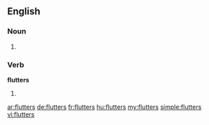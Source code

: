 ==English==

===Noun===
{{head|en}}

# {{plural of|flutter}}

===Verb===
'''flutters'''

# {{en-third-person singular of|flutter}}

[[ar:flutters]]
[[de:flutters]]
[[fr:flutters]]
[[hu:flutters]]
[[my:flutters]]
[[simple:flutters]]
[[vi:flutters]]